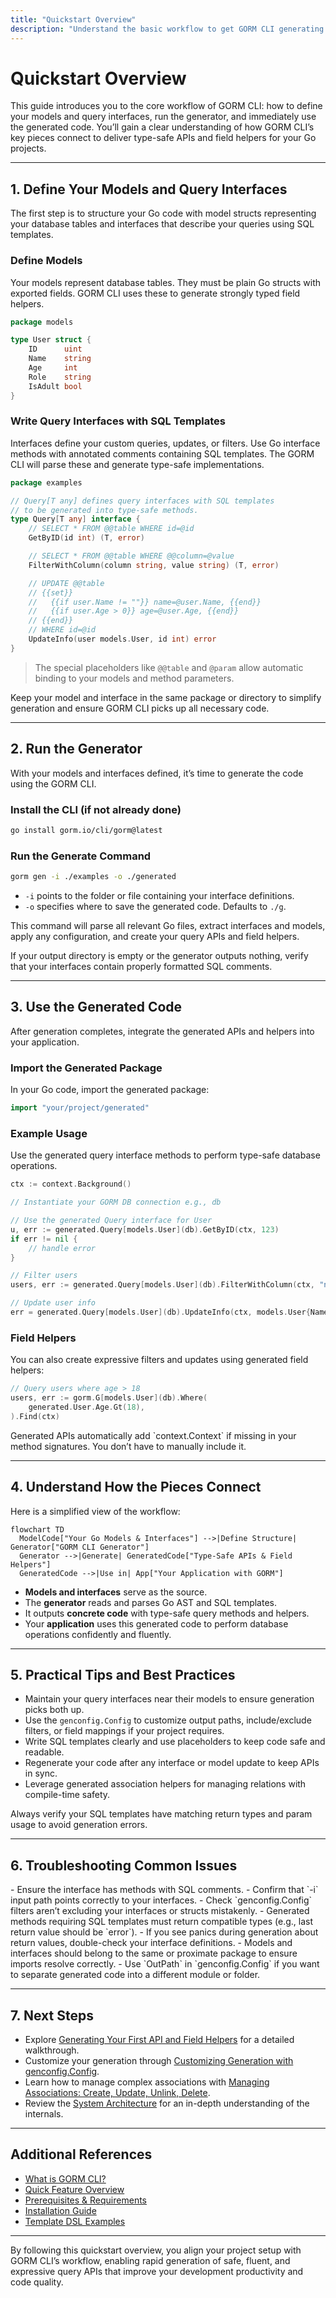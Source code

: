 ```yaml
---
title: "Quickstart Overview"
description: "Understand the basic workflow to get GORM CLI generating code: define your models and query interfaces, run the generator, and access your new APIs. See how the moving parts connect for immediate success."
---
```


# Quickstart Overview

This guide introduces you to the core workflow of GORM CLI: how to define your models and query interfaces, run the generator, and immediately use the generated code. You’ll gain a clear understanding of how GORM CLI’s key pieces connect to deliver type-safe APIs and field helpers for your Go projects.

---

## 1. Define Your Models and Query Interfaces

The first step is to structure your Go code with model structs representing your database tables and interfaces that describe your queries using SQL templates.

### Define Models
Your models represent database tables. They must be plain Go structs with exported fields. GORM CLI uses these to generate strongly typed field helpers.

```go
package models

type User struct {
    ID      uint
    Name    string
    Age     int
    Role    string
    IsAdult bool
}
```

### Write Query Interfaces with SQL Templates
Interfaces define your custom queries, updates, or filters. Use Go interface methods with annotated comments containing SQL templates. The GORM CLI will parse these and generate type-safe implementations.

```go
package examples

// Query[T any] defines query interfaces with SQL templates
// to be generated into type-safe methods.
type Query[T any] interface {
    // SELECT * FROM @@table WHERE id=@id
    GetByID(id int) (T, error)

    // SELECT * FROM @@table WHERE @@column=@value
    FilterWithColumn(column string, value string) (T, error)

    // UPDATE @@table
    // {{set}}
    //   {{if user.Name != ""}} name=@user.Name, {{end}}
    //   {{if user.Age > 0}} age=@user.Age, {{end}}
    // {{end}}
    // WHERE id=@id
    UpdateInfo(user models.User, id int) error
}
```

> The special placeholders like `@@table` and `@param` allow automatic binding to your models and method parameters.

<Tip>
Keep your model and interface in the same package or directory to simplify generation and ensure GORM CLI picks up all necessary code.
</Tip>

---

## 2. Run the Generator

With your models and interfaces defined, it’s time to generate the code using the GORM CLI.

### Install the CLI (if not already done)

```bash
go install gorm.io/cli/gorm@latest
```

### Run the Generate Command

```bash
gorm gen -i ./examples -o ./generated
```

- `-i` points to the folder or file containing your interface definitions.
- `-o` specifies where to save the generated code. Defaults to `./g`.

This command will parse all relevant Go files, extract interfaces and models, apply any configuration, and create your query APIs and field helpers.

<Check>
If your output directory is empty or the generator outputs nothing, verify that your interfaces contain properly formatted SQL comments.
</Check>

---

## 3. Use the Generated Code

After generation completes, integrate the generated APIs and helpers into your application.

### Import the Generated Package

In your Go code, import the generated package:

```go
import "your/project/generated"
```

### Example Usage

Use the generated query interface methods to perform type-safe database operations.

```go
ctx := context.Background()

// Instantiate your GORM DB connection e.g., db

// Use the generated Query interface for User
u, err := generated.Query[models.User](db).GetByID(ctx, 123)
if err != nil {
    // handle error
}

// Filter users
users, err := generated.Query[models.User](db).FilterWithColumn(ctx, "name", "alice")

// Update user info
err = generated.Query[models.User](db).UpdateInfo(ctx, models.User{Name: "alice", Age: 30}, 123)

```

### Field Helpers

You can also create expressive filters and updates using generated field helpers:

```go
// Query users where age > 18
users, err := gorm.G[models.User](db).Where(
    generated.User.Age.Gt(18),
).Find(ctx)
```

<Tip>
Generated APIs automatically add `context.Context` if missing in your method signatures. You don’t have to manually include it.
</Tip>

---

## 4. Understand How the Pieces Connect

Here is a simplified view of the workflow:

```mermaid
flowchart TD
  ModelCode["Your Go Models & Interfaces"] -->|Define Structure| Generator["GORM CLI Generator"]
  Generator -->|Generate| GeneratedCode["Type-Safe APIs & Field Helpers"]
  GeneratedCode -->|Use in| App["Your Application with GORM"]
```

- **Models and interfaces** serve as the source.
- The **generator** reads and parses Go AST and SQL templates.
- It outputs **concrete code** with type-safe query methods and helpers.
- Your **application** uses this generated code to perform database operations confidently and fluently.

---

## 5. Practical Tips and Best Practices

- Maintain your query interfaces near their models to ensure generation picks both up.
- Use the `genconfig.Config` to customize output paths, include/exclude filters, or field mappings if your project requires.
- Write SQL templates clearly and use placeholders to keep code safe and readable.
- Regenerate your code after any interface or model update to keep APIs in sync.
- Leverage generated association helpers for managing relations with compile-time safety.

<Warning>
Always verify your SQL templates have matching return types and param usage to avoid generation errors.
</Warning>

---

## 6. Troubleshooting Common Issues

<AccordionGroup title="Common Generator Issues">
<Accordion title="No Code Generated">
- Ensure the interface has methods with SQL comments.
- Confirm that `-i` input path points correctly to your interfaces.
- Check `genconfig.Config` filters aren’t excluding your interfaces or structs mistakenly.
</Accordion>
<Accordion title="Method Signature or Return Type Errors">
- Generated methods requiring SQL templates must return compatible types (e.g., last return value should be `error`).
- If you see panics during generation about return values, double-check your interface definitions.
</Accordion>
<Accordion title="Import or Package Path Problems">
- Models and interfaces should belong to the same or proximate package to ensure imports resolve correctly.
- Use `OutPath` in `genconfig.Config` if you want to separate generated code into a different module or folder.
</Accordion>
</AccordionGroup>

---

## 7. Next Steps

- Explore [Generating Your First API and Field Helpers](../guides/getting-started/first-code-generation) for a detailed walkthrough.
- Customize your generation through [Customizing Generation with genconfig.Config](../guides/core-workflows/customizing-generation).
- Learn how to manage complex associations with [Managing Associations: Create, Update, Unlink, Delete](../guides/core-workflows/associations-management).
- Review the [System Architecture](../../overview/architecture-and-core-concepts/system-architecture) for an in-depth understanding of the internals.

---

## Additional References

- [What is GORM CLI?](../../overview/introduction-and-core-value/what-is-gorm-cli)
- [Quick Feature Overview](../../overview/architecture-and-core-concepts/feature-overview)
- [Prerequisites & Requirements](../../getting-started/setup-basics/prerequisites)
- [Installation Guide](../../getting-started/setup-basics/installation)
- [Template DSL Examples](../guides/advanced-use-cases/template-dsl-examples)

---

By following this quickstart overview, you align your project setup with GORM CLI’s workflow, enabling rapid generation of safe, fluent, and expressive query APIs that improve your development productivity and code quality.